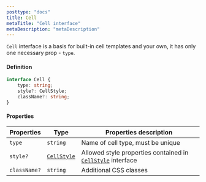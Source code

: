 ```yaml
---
posttype: "docs"
title: Cell
metaTitle: "Cell interface"
metaDescription: "metaDescription"
---
```


`Cell` interface is a basis for built-in cell templates and your own, it has only one necessary prop - `type`.

#### Definition

```ts
interface Cell {
    type: string;
    style?: CellStyle;
    className?: string;
}
```

#### Properties

| Properties     | Type                                                         | Properties description |
| -----------    | ---------                                                    | ---------- |
| `type`         | `string`                                                     | Name of cell type, must be unique |
| `style?`       | [`CellStyle`](/docs/3.0/7-api/0-interfaces/7-cell-style/)    | Allowed style properties contained in [`CellStyle`](/docs/3.0/7-api/0-interfaces/7-cell-style/) interface |
| `className?`   | `string`                                                     | Additional CSS classes |